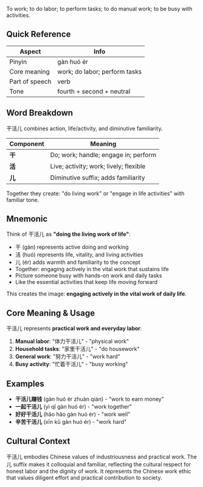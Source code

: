 To work; to do labor; to perform tasks; to do manual work; to be busy with activities.

## Quick Reference

| Aspect         | Info                             |
| -------------- | -------------------------------- |
| Pinyin         | gàn huó ér                       |
| Core meaning   | work; do labor; perform tasks    |
| Part of speech | verb                             |
| Tone           | fourth + second + neutral        |

## Word Breakdown

干活儿 combines action, life/activity, and diminutive familiarity.

| Component | Meaning                                |
| --------- | -------------------------------------- |
| **干**    | Do; work; handle; engage in; perform   |
| **活**    | Live; activity; work; lively; flexible |
| **儿**    | Diminutive suffix; adds familiarity    |

Together they create: "do living work" or "engage in life activities" with familiar tone.

## Mnemonic

Think of 干活儿 as **"doing the living work of life"**:

- 干 (gàn) represents active doing and working
- 活 (huó) represents life, vitality, and living activities
- 儿 (ér) adds warmth and familiarity to the concept
- Together: engaging actively in the vital work that sustains life
- Picture someone busy with hands-on work and daily tasks
- Like the essential activities that keep life moving forward

This creates the image: **engaging actively in the vital work of daily life**.

## Core Meaning & Usage

干活儿 represents **practical work and everyday labor**:

1. **Manual labor**: "体力干活儿" - "physical work"
2. **Household tasks**: "家里干活儿" - "do housework"
3. **General work**: "努力干活儿" - "work hard"
4. **Busy activity**: "忙着干活儿" - "busy working"

## Examples

- **干活儿赚钱** (gàn huó ér zhuàn qián) - "work to earn money"
- **一起干活儿** (yì qǐ gàn huó ér) - "work together"
- **好好干活儿** (hǎo hǎo gàn huó ér) - "work well"
- **辛苦干活儿** (xīn kǔ gàn huó ér) - "work hard"

## Cultural Context

干活儿 embodies Chinese values of industriousness and practical work. The 儿 suffix makes it colloquial and familiar, reflecting the cultural respect for honest labor and the dignity of work. It represents the Chinese work ethic that values diligent effort and practical contribution to society.
